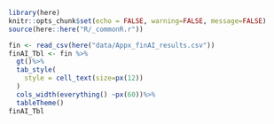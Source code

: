 ```r
library(here)
knitr::opts_chunk$set(echo = FALSE, warning=FALSE, message=FALSE)
source(here::here("R/_commonR.r"))
```

```r
fin <- read_csv(here("data/Appx_finAI_results.csv"))
finAI_Tbl <- fin %>%
  gt()%>%
  tab_style(
    style = cell_text(size=px(12))
  )
  cols_width(everything() ~px(60))%>%
  tableTheme()
finAI_Tbl
```